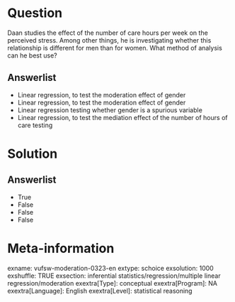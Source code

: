 Question
========
Daan studies the effect of the number of care hours per week on the perceived stress. Among other things, he is investigating whether this relationship is different for men than for women. What method of analysis can he best use?

Answerlist
----------
* Linear regression, to test the moderation effect of gender
* Linear regression, to test the moderation effect of gender
* Linear regression testing whether gender is a spurious variable
* Linear regression, to test the mediation effect of the number of hours of care testing

Solution
========

Answerlist
----------
* True
* False
* False
* False

Meta-information
================
exname: vufsw-moderation-0323-en
extype: schoice
exsolution: 1000
exshuffle: TRUE
exsection: inferential statistics/regression/multiple linear regression/moderation
exextra[Type]: conceptual
exextra[Program]: NA
exextra[Language]: English
exextra[Level]: statistical reasoning

